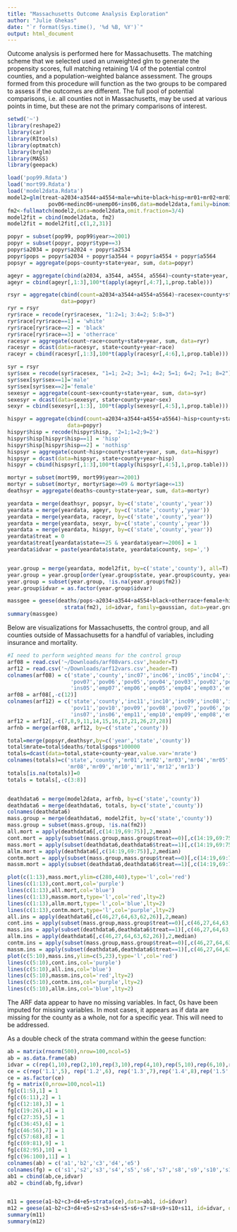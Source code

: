 ```yaml
---
title: "Massachusetts Outcome Analysis Exploration"
author: "Julie Ghekas"
date: "`r format(Sys.time(), '%d %B, %Y')`"
output: html_document
---
```


Outcome analysis is performed here for Massachusetts.  The matching scheme that we 
selected used an unweighted glm to generate the propensity scores, full matching 
retaining 1/4 of the potential control counties, and a population-weighted balance 
assessment.  The groups formed from this procedure will function as the two groups to be 
compared to assess if the outcomes are different.  The full pool of potential 
comparisons, i.e. all counties not in Massachusetts, may be used at various points in 
time, but these are not the primary comparisons of interest.

```r
setwd('~')
library(reshape2)
library(car)
library(RItools)
library(optmatch)
library(brglm)
library(MASS)
library(geepack)

load('pop99.Rdata')
load('mort99.Rdata')
load('model2data.Rdata')
model2=glm(treat~a2034+a3544+a4554+male+white+black+hisp+mr01+mr02+mr03+mr04+mr05+mr06+
             pov06+medinc06+unemp06+ins06,data=model2data,family=binomial(link='logit'))
fm2<-fullmatch(model2,data=model2data,omit.fraction=3/4)
model2fit = cbind(model2data, fm2)
model2fit = model2fit[,c(1,2,31)]

popyr = subset(pop99, pop99$year>=2001)
popyr = subset(popyr, popyr$type==3)
popyr$a2034 = popyr$a2024 + popyr$a2534
popyr$pops = popyr$a2034 + popyr$a3544 + popyr$a4554 + popyr$a5564
popsyr = aggregate(pops~county+state+year, sum, data=popyr)

ageyr = aggregate(cbind(a2034, a3544, a4554, a5564)~county+state+year, sum, data=popyr)
ageyr = cbind(ageyr[,1:3],100*t(apply(ageyr[,4:7],1,prop.table)))

rsyr = aggregate(cbind(count=a2034+a3544+a4554+a5564)~racesex+county+state+year,sum,
                 data=popyr)
ryr = rsyr
ryr$race = recode(ryr$racesex, "1:2=1; 3:4=2; 5:8=3")
ryr$race[ryr$race==1] = 'white'
ryr$race[ryr$race==2] = 'black'
ryr$race[ryr$race==3] = 'otherrace'
racesyr = aggregate(count~race+county+state+year, sum, data=ryr)
racesyr = dcast(data=racesyr, state+county+year~race)
raceyr = cbind(racesyr[,1:3],100*t(apply(racesyr[,4:6],1,prop.table)))

syr = rsyr
syr$sex = recode(syr$racesex, "1=1; 2=2; 3=1; 4=2; 5=1; 6=2; 7=1; 8=2")
syr$sex[syr$sex==1]='male'
syr$sex[syr$sex==2]='female'
sexesyr = aggregate(count~sex+county+state+year, sum, data=syr)
sexesyr = dcast(data=sexesyr, state+county+year~sex)
sexyr = cbind(sexesyr[,1:3], 100*t(apply(sexesyr[,4:5],1,prop.table)))

hispyr = aggregate(cbind(count=a2034+a3544+a4554+a5564)~hisp+county+state+year, sum, 
                   data=popyr)
hispyr$hisp = recode(hispyr$hisp, '2=1;1=2;9=2')
hispyr$hisp[hispyr$hisp==1] = 'hisp'
hispyr$hisp[hispyr$hisp==2] = 'nothisp'
hispsyr = aggregate(count~hisp+county+state+year, sum, data=hispyr)
hispsyr = dcast(data=hispsyr, state+county+year~hisp)
hispyr = cbind(hispsyr[,1:3],100*t(apply(hispsyr[,4:5],1,prop.table)))

mortyr = subset(mort99, mort99$year>=2001)
mortyr = subset(mortyr, mortyr$age>=09 & mortyr$age<=13)
deathsyr = aggregate(deaths~county+state+year, sum, data=mortyr)

yeardata = merge(deathsyr, popsyr, by=c('state','county','year'))
yeardata = merge(yeardata, ageyr, by=c('state','county','year'))
yeardata = merge(yeardata, raceyr, by=c('state','county','year'))
yeardata = merge(yeardata, sexyr, by=c('state','county','year'))
yeardata = merge(yeardata, hispyr, by=c('state','county','year'))
yeardata$treat = 0
yeardata$treat[yeardata$state==25 & yeardata$year>=2006] = 1
yeardata$idvar = paste(yeardata$state, yeardata$county, sep=',')


year.group = merge(yeardata, model2fit, by=c('state','county'), all=T)
year.group = year.group[order(year.group$state, year.group$county, year.group$year),]
year.group = subset(year.group, !is.na(year.group$fm2))
year.group$idvar = as.factor(year.group$idvar)

massgee = geese(deaths/pops~a2034+a3544+a4554+black+otherrace+female+hisp+treat+
                  strata(fm2), id=idvar, family=gaussian, data=year.group, waves=year)
summary(massgee)
```

Below are visualizations for Massachusetts, the control group, and all counties outside
of Massachusetts for a handful of variables, including insurance and mortality.

```r
#I need to perform weighted means for the control group
arf08 = read.csv('~/Downloads/arf08vars.csv',header=T)
arf12 = read.csv('~/Downloads/arf12vars.csv',header=T)
colnames(arf08) = c('state','county','inc07','inc06','inc05','inc04','inc03','inc02','inc01','inc00',
                    'pov07','pov06','pov05','pov04','pov03','pov02','pov01','pov00',
                    'ins05','emp07','emp06','emp05','emp04','emp03','emp02','emp01','emp00')
arf08 = arf08[,-c(12)]
colnames(arf12) = c('state','county','inc11','inc10','inc09','inc08','inc07','inc06','inc05',
                    'pov11','pov10','pov09','pov08','pov07','pov06','pov05','ins10','ins09','ins08',
                    'ins07','ins06','emp11','emp10','emp09','emp08','emp07','emp06','emp05')
arf12 = arf12[,-c(7,8,9,11,14,15,16,17,21,26,27,28)]
arfnb = merge(arf08, arf12, by=c('state','county'))

total=merge(popsyr,deathsyr,by=c('year','state','county'))
total$mrate=total$deaths/total$pops*100000
totals=dcast(data=total,state+county~year,value.var='mrate')
colnames(totals)=c('state','county','mr01','mr02','mr03','mr04','mr05','mr06','mr07',
                   'mr08','mr09','mr10','mr11','mr12','mr13')
totals[is.na(totals)]=0
totals = totals[,-c(3:8)]


deathdata6 = merge(model2data, arfnb, by=c('state','county'))
deathdata6 = merge(deathdata6, totals, by=c('state','county'))
colnames(deathdata6)
mass.group = merge(deathdata6, model2fit, by=c('state','county'))
mass.group = subset(mass.group, !is.na(fm2))
all.mort = apply(deathdata6[,c(14:19,69:75)],2,mean)
cont.mort = apply(subset(mass.group,mass.group$treat==0)[,c(14:19,69:75)],2,mean)
mass.mort = apply(subset(deathdata6,deathdata6$treat==1)[,c(14:19,69:75)],2,mean)
allm.mort = apply(deathdata6[,c(14:19,69:75)],2,median)
contm.mort = apply(subset(mass.group,mass.group$treat==0)[,c(14:19,69:75)],2,median)
massm.mort = apply(subset(deathdata6,deathdata6$treat==1)[,c(14:19,69:75)],2,median)

plot(c(1:13),mass.mort,ylim=c(280,440),type='l',col='red')
lines(c(1:13),cont.mort,col='purple')
lines(c(1:13),all.mort,col='blue')
lines(c(1:13),massm.mort,type='l',col='red',lty=2)
lines(c(1:13),allm.mort,type='l',col='blue',lty=2)
lines(c(1:13),contm.mort,type='l',col='purple',lty=2)
all.ins = apply(deathdata6[,c(46,27,64,63,62,26)],2,mean)
cont.ins = apply(subset(mass.group,mass.group$treat==0)[,c(46,27,64,63,62,26)],2,mean)
mass.ins = apply(subset(deathdata6,deathdata6$treat==1)[,c(46,27,64,63,62,26)],2,mean)
allm.ins = apply(deathdata6[,c(46,27,64,63,62,26)],2,median)
contm.ins = apply(subset(mass.group,mass.group$treat==0)[,c(46,27,64,63,62,26)],2,median)
massm.ins = apply(subset(deathdata6,deathdata6$treat==1)[,c(46,27,64,63,62,26)],2,median)
plot(c(5:10),mass.ins,ylim=c(5,23),type='l',col='red')
lines(c(5:10),cont.ins,col='purple')
lines(c(5:10),all.ins,col='blue')
lines(c(5:10),massm.ins,col='red',lty=2)
lines(c(5:10),contm.ins,col='purple',lty=2)
lines(c(5:10),allm.ins,col='blue',lty=2)

```


The ARF data appear to have no missing variables.  In fact, 0s have been imputed for missing variables.  In most cases, it appears as if data are missing for the county as a whole, not for a specific year.  This will need to be addressed.

As a double check of the strata command within the geese function:
```r
ab = matrix(rnorm(500),nrow=100,ncol=5)
ab = as.data.frame(ab)
idvar = c(rep(1,10),rep(2,10),rep(3,10),rep(4,10),rep(5,10),rep(6,10),rep(7,10),rep(8,10),rep(9,10),rep(10,10))
ce = c(rep('1.1',5), rep('1.2',6), rep('1.3',7),rep('1.4',8),rep('1.5',9),rep('1.6',10),rep('1.7',11),rep('1.8',12),rep('1.9',13),rep('1.10',14),rep('1.11',5))
ce = as.factor(ce)
fg = matrix(0,nrow=100,ncol=11)
fg[c(1:5),1] = 1
fg[c(6:11),2] = 1
fg[c(12:18),3] = 1
fg[c(19:26),4] = 1
fg[c(27:35),5] = 1
fg[c(36:45),6] = 1
fg[c(46:56),7] = 1
fg[c(57:68),8] = 1
fg[c(69:81),9] = 1
fg[c(82:95),10] = 1
fg[c(96:100),11] = 1
colnames(ab) = c('a1','b2','c3','d4','e5')
colnames(fg) = c('s1','s2','s3','s4','s5','s6','s7','s8','s9','s10','s11')
ab1 = cbind(ab,ce,idvar)
ab2 = cbind(ab,fg,idvar)


m11 = geese(a1~b2+c3+d4+e5+strata(ce),data=ab1, id=idvar)
m12 = geese(a1~b2+c3+d4+e5+s2+s3+s4+s5+s6+s7+s8+s9+s10+s11, id=idvar, data=ab2)
summary(m11)
summary(m12)
```